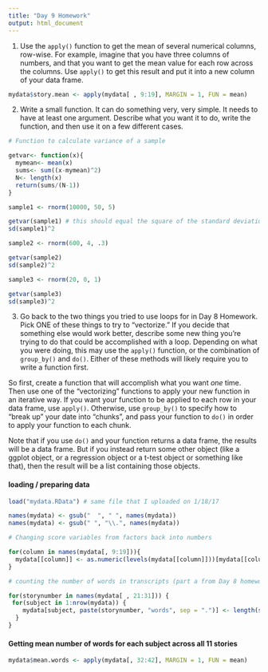 ```yaml
---
title: "Day 9 Homework"
output: html_document
---
```


1. Use the `apply()` function to get the mean of several numerical columns, row-wise.  For example, imagine that you have three columns of numbers, and that you want to get the mean value for each row across the columns.  Use `apply()` to get this result and put it into a new column of your data frame.

```r
mydata$story.mean <- apply(mydata[ , 9:19], MARGIN = 1, FUN = mean)
```

2. Write a small function. It can do something very, very simple.  It needs to have at least one argument.  Describe what you want it to do, write the function, and then use it on a few different cases.

```r
# Function to calculate variance of a sample 

getvar<- function(x){
  mymean<- mean(x)
  sums<- sum((x-mymean)^2)
  N<- length(x)
  return(sums/(N-1))
}

sample1 <- rnorm(10000, 50, 5)

getvar(sample1) # this should equal the square of the standard deviation
sd(sample1)^2 

sample2 <- rnorm(600, 4, .3)

getvar(sample2)
sd(sample2)^2

sample3 <- rnorm(20, 0, 1)

getvar(sample3)
sd(sample3)^2
```

3. Go back to the two things you tried to use loops for in Day 8 Homework.  Pick ONE of these things to try to "vectorize."  If you decide that something else would work better, describe some new thing you're trying to do that could be accomplished with a loop. Depending on what you were doing, this may use the `apply()` function, or the combination of `group_by()` and `do()`.  Either of these methods will likely require you to write a function first.  

So first, create a function that will accomplish what you want *one* time.  Then use one of the "vectorizing" functions to apply your new function in an iterative way.  If you want your function to be applied to each row in your data frame, use `apply()`.  Otherwise, use `group_by()` to specify how to "break up" your date into "chunks", and pass your function to `do()` in order to apply your function to each chunk.

Note that if you use `do()` and your function returns a data frame, the results will be a data frame.  But if you instead return some other object (like a ggplot object, or a regression object or a t-test object or something like that), then the result will be a list containing those objects.

#### loading / preparing data
```r
load("mydata.RData") # same file that I uploaded on 1/18/17

names(mydata) <- gsub("  ", " ", names(mydata))
names(mydata) <- gsub(" ", "\\.", names(mydata))

# Changing score variables from factors back into numbers

for(column in names(mydata[, 9:19])){
  mydata[[column]] <- as.numeric(levels(mydata[[column]]))[mydata[[column]]]
}

# counting the number of words in transcripts (part a from Day 8 homework; needed in order to do part b in vectorizing form)

for(storynumber in names(mydata[ , 21:31])) {
 for(subject in 1:nrow(mydata)) {
    mydata[subject, paste(storynumber, "words", sep = ".")] <- length(strsplit(mydata[subject, storynumber],' ')[[1]])
  }
}
```

#### Getting mean number of words for each subject across all 11 stories

```r

mydata$mean.words <- apply(mydata[, 32:42], MARGIN = 1, FUN = mean)
```

